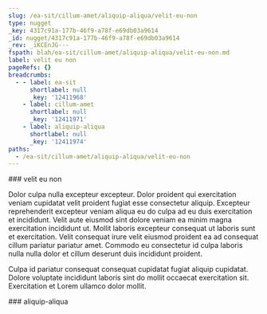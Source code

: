 ```yaml
---
slug: /ea-sit/cillum-amet/aliquip-aliqua/velit-eu-non
type: nugget
_key: 4317c91a-177b-46f9-a78f-e69db03a9614
_id: nugget/4317c91a-177b-46f9-a78f-e69db03a9614
_rev: _iKCEnJG---
fspath: blah/ea-sit/cillum-amet/aliquip-aliqua/velit-eu-non.md
label: velit eu non
pageRefs: {}
breadcrumbs:
  - - label: ea-sit
      shortlabel: null
      _key: '12411968'
    - label: cillum-amet
      shortlabel: null
      _key: '12411971'
    - label: aliquip-aliqua
      shortlabel: null
      _key: '12411974'
paths:
  - /ea-sit/cillum-amet/aliquip-aliqua/velit-eu-non
---
```


<NuggetArea>
<Nugget slug="/ea-sit/cillum-amet/aliquip-aliqua/velit-eu-non" type="nugget" _key="4317c91a-177b-46f9-a78f-e69db03a9614" _id="nugget/4317c91a-177b-46f9-a78f-e69db03a9614" _rev="_iKCEnJG---" fspath="blah/ea-sit/cillum-amet/aliquip-aliqua/velit-eu-non.md" label="velit eu non" paths="/ea-sit/cillum-amet/aliquip-aliqua/velit-eu-non">
<NuggetBody>
### velit eu non

Dolor culpa nulla excepteur excepteur. Dolor proident qui exercitation veniam cupidatat velit proident fugiat esse consectetur aliquip. Excepteur reprehenderit excepteur veniam aliqua eu do culpa ad eu duis exercitation et incididunt. Velit aute eiusmod sint dolore veniam ea minim magna exercitation incididunt ut. Mollit laboris excepteur consequat ut laboris sunt et exercitation. Velit consequat irure velit eiusmod proident ea ad consequat cillum pariatur pariatur amet. Commodo eu consectetur id culpa laboris nulla nulla dolor et cillum deserunt duis incididunt proident.

Culpa id pariatur consequat consequat cupidatat fugiat aliquip cupidatat. Dolore voluptate incididunt laboris sint do mollit occaecat exercitation sit. Exercitation et Lorem ullamco dolor mollit.

</NuggetBody>
<Breadcrumbs>
<Crumbs>
<Crumb _key="12411968" label="ea-sit" /><Crumb _key="12411971" label="cillum-amet" /><Crumb _key="12411974" label="aliquip-aliqua" />
</Crumbs>
</Breadcrumbs>
</Nugget>

<NuggetsInbound>
</NuggetsInbound>
<NuggetsOutbound>
</NuggetsOutbound>
</NuggetArea>
<PassagesInbound>
<Passage direction="inbound" type="passage" _key="12411974" _id="passage/12411974" _rev="_iKCEnJC---" label="aliquip-aliqua" passage="aliquip-aliqua" fspath="blah/ea-sit/cillum-amet/aliquip-aliqua" paths="/ea-sit/cillum-amet/aliquip-aliqua" slug="/ea-sit/cillum-amet/aliquip-aliqua">
<NuggetBody>
### aliquip-aliqua

</NuggetBody>
<Breadcrumbs>
<Crumbs>
<Crumb _key="12411968" label="ea-sit" /><Crumb _key="12411971" label="cillum-amet" />
</Crumbs>
</Breadcrumbs>
</Passage>

</PassagesInbound>
<PassagesOutbound>
</PassagesOutbound>